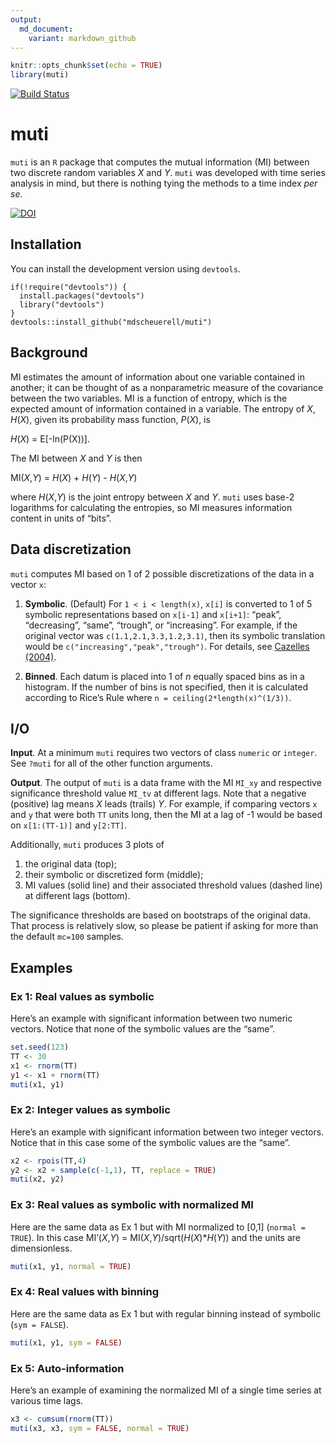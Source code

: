 ```yaml
---
output:
  md_document:
    variant: markdown_github
---
```


```r
knitr::opts_chunk$set(echo = TRUE)
library(muti)
```

[![Build Status](https://travis-ci.org/mdscheuerell/muti.svg?branch=master)](https://travis-ci.org/mdscheuerell/muti)

# muti

`muti` is an `R` package that computes the mutual information (MI) between two discrete random variables _X_ and _Y_. `muti` was developed with time series analysis in mind, but there is nothing tying the methods to a time index _per se_.

[![DOI](https://zenodo.org/badge/85351399.svg)](https://zenodo.org/badge/latestdoi/85351399)

## Installation

You can install the development version using `devtools`.

```
if(!require("devtools")) {
  install.packages("devtools")
  library("devtools")
}
devtools::install_github("mdscheuerell/muti")
```

## Background

MI estimates the amount of information about one variable contained in another; it can be thought of as a nonparametric measure of the covariance between the two variables. MI is a function of entropy, which is the expected amount of information contained in a variable. The entropy of _X_, _H_(_X_), given its probability mass function, _P_(_X_), is

_H_(_X_) = E[-ln(P(X))].

The MI between _X_ and _Y_ is then

MI(_X_,_Y_) = _H_(_X_) + _H_(_Y_) - _H_(_X_,_Y_)

where _H_(_X_,_Y_) is the joint entropy between _X_ and _Y_. `muti` uses base-2 logarithms for calculating the entropies, so MI measures information content in units of "bits".

## Data discretization

`muti` computes MI based on 1 of 2 possible discretizations of the data in a vector `x`:

1. __Symbolic__. (Default) For `1 < i < length(x)`, `x[i]` is converted to 1 of 5 symbolic representations based on `x[i-1]` and `x[i+1]`: "peak", "decreasing", "same", "trough", or "increasing". For example, if the original vector was `c(1.1,2.1,3.3,1.2,3.1)`, then its symbolic translation would be `c("increasing","peak","trough")`. For details, see [Cazelles (2004)](https://doi.org/10.1111/j.1461-0248.2004.00629.x).

2. __Binned__. Each datum is placed into 1 of _n_ equally spaced bins as in a histogram. If the number of bins is not specified, then it is calculated according to Rice's Rule where `n = ceiling(2*length(x)^(1/3))`.

## I/O

__Input__. At a minimum `muti` requires two vectors of class `numeric` or `integer`. See `?muti` for all of the other function arguments.

__Output__. The output of `muti` is a data frame with the MI `MI_xy` and respective significance threshold value `MI_tv` at different lags. Note that a negative (positive) lag means _X_ leads (trails) _Y_. For example, if comparing vectors `x` and `y` that were both `TT` units long, then the MI at a lag of -1 would be based on `x[1:(TT-1)]` and `y[2:TT]`.

Additionally, `muti` produces 3 plots of

1. the original data (top);
2. their symbolic or discretized form (middle);
3. MI values (solid line) and their associated threshold values (dashed line) at different lags (bottom).

The significance thresholds are based on bootstraps of the original data. That process is relatively slow, so please be patient if asking for more than the default `mc=100` samples.

## Examples

### Ex 1: Real values as symbolic

Here's an example with significant information between two numeric vectors. Notice that none of the symbolic values are the "same".

```r
set.seed(123)
TT <- 30
x1 <- rnorm(TT)
y1 <- x1 + rnorm(TT)
muti(x1, y1)
```

### Ex 2: Integer values as symbolic

Here's an example with significant information between two integer vectors. Notice that in this case some of the symbolic values are the "same".

```r
x2 <- rpois(TT,4)
y2 <- x2 + sample(c(-1,1), TT, replace = TRUE)
muti(x2, y2)
```

### Ex 3: Real values as symbolic with normalized MI

Here are the same data as Ex 1 but with MI normalized to [0,1] (`normal = TRUE`). In this case MI'(_X_,_Y_) = MI(_X_,_Y_)/sqrt(_H_(_X_)*_H_(_Y_)) and the units are dimensionless.

```r
muti(x1, y1, normal = TRUE)
```

### Ex 4: Real values with binning

Here are the same data as Ex 1 but with regular binning instead of symbolic (`sym = FALSE`).

```r
muti(x1, y1, sym = FALSE)
```

### Ex 5: Auto-information

Here's an example of examining the normalized MI of a single time series at various time lags.

```r
x3 <- cumsum(rnorm(TT))
muti(x3, x3, sym = FALSE, normal = TRUE)
```

